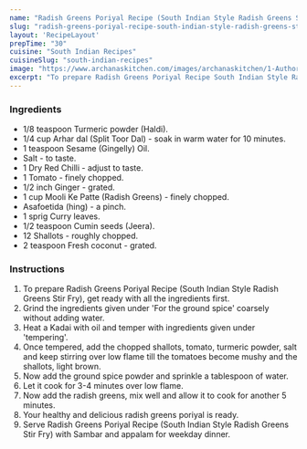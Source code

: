 ---
name: "Radish Greens Poriyal Recipe (South Indian Style Radish Greens Stir Fry)"
slug: "radish-greens-poriyal-recipe-south-indian-style-radish-greens-stir-fry"
layout: 'RecipeLayout'
prepTime: "30"
cuisine: "South Indian Recipes"
cuisineSlug: "south-indian-recipes"
image: "https://www.archanaskitchen.com/images/archanaskitchen/1-Author/Uma_Raghuraman/Radish_Greens_Poriyal__South_Indian_Style_Radish_Greens_Stir_Fry_.jpg"
excerpt: "To prepare Radish Greens Poriyal Recipe South Indian Style Radish Greens Stir Fry, get ready with all the ingredients first"
---

### Ingredients

- 1/8 teaspoon Turmeric powder (Haldi).
- 1/4 cup Arhar dal (Split Toor Dal) - soak in warm water for 10 minutes.
- 1 teaspoon Sesame (Gingelly) Oil.
- Salt - to taste.
- 1 Dry Red Chilli - adjust to taste.
- 1 Tomato - finely chopped.
- 1/2 inch Ginger - grated.
- 1 cup Mooli Ke Patte (Radish Greens) - finely chopped.
- Asafoetida (hing) - a pinch.
- 1 sprig Curry leaves.
- 1/2 teaspoon Cumin seeds (Jeera).
- 12 Shallots - roughly chopped.
- 2 teaspoon Fresh coconut - grated.

### Instructions

1. To prepare Radish Greens Poriyal Recipe (South Indian Style Radish Greens Stir Fry), get ready with all the ingredients first.
1. Grind the ingredients given under 'For the ground spice' coarsely without adding water.
1. Heat a Kadai with oil and temper with ingredients given under 'tempering'.
1. Once tempered, add the chopped shallots, tomato, turmeric powder, salt and keep stirring over low flame till the tomatoes become mushy and the shallots, light brown.
1. Now add the ground spice powder and sprinkle a tablespoon of water.
1. Let it cook for 3-4 minutes over low flame.
1. Now add the radish greens, mix well and allow it to cook for another 5 minutes.
1. Your healthy and delicious radish greens poriyal is ready.
1. Serve Radish Greens Poriyal Recipe (South Indian Style Radish Greens Stir Fry) with Sambar and appalam for weekday dinner.
